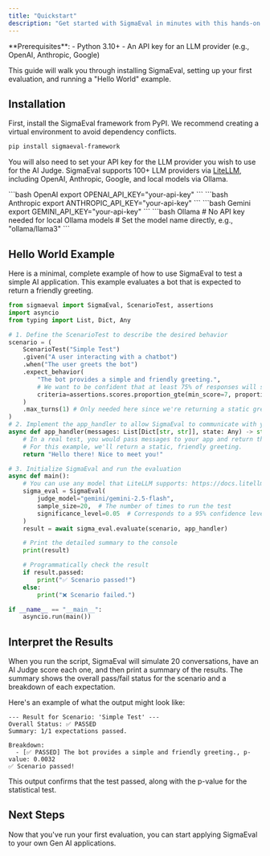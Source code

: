 ```yaml
---
title: "Quickstart"
description: "Get started with SigmaEval in minutes with this hands-on tutorial"
---
```


<Info>
  **Prerequisites**:
  - Python 3.10+
  - An API key for an LLM provider (e.g., OpenAI, Anthropic, Google)
</Info>

This guide will walk you through installing SigmaEval, setting up your first evaluation, and running a "Hello World" example.

## Installation

First, install the SigmaEval framework from PyPI. We recommend creating a virtual environment to avoid dependency conflicts.

```bash
pip install sigmaeval-framework
```

You will also need to set your API key for the LLM provider you wish to use for the AI Judge. SigmaEval supports 100+ LLM providers via [LiteLLM](https://litellm.ai/), including OpenAI, Anthropic, Google, and local models via Ollama.

<CodeGroup>
```bash OpenAI
export OPENAI_API_KEY="your-api-key"
```
```bash Anthropic
export ANTHROPIC_API_KEY="your-api-key"
```
```bash Gemini
export GEMINI_API_KEY="your-api-key"
```
```bash Ollama
# No API key needed for local Ollama models
# Set the model name directly, e.g., "ollama/llama3"
```
</CodeGroup>

## Hello World Example

Here is a minimal, complete example of how to use SigmaEval to test a simple AI application. This example evaluates a bot that is expected to return a friendly greeting.

```python test_app.py
from sigmaeval import SigmaEval, ScenarioTest, assertions
import asyncio
from typing import List, Dict, Any

# 1. Define the ScenarioTest to describe the desired behavior
scenario = (
    ScenarioTest("Simple Test")
    .given("A user interacting with a chatbot")
    .when("The user greets the bot")
    .expect_behavior(
        "The bot provides a simple and friendly greeting.",
        # We want to be confident that at least 75% of responses will score a 7/10 or higher.
        criteria=assertions.scores.proportion_gte(min_score=7, proportion=0.75)
    )
    .max_turns(1) # Only needed here since we're returning a static greeting
)
# 2. Implement the app_handler to allow SigmaEval to communicate with your app
async def app_handler(messages: List[Dict[str, str]], state: Any) -> str:
    # In a real test, you would pass messages to your app and return the response.
    # For this example, we'll return a static, friendly greeting.
    return "Hello there! Nice to meet you!"

# 3. Initialize SigmaEval and run the evaluation
async def main():
    # You can use any model that LiteLLM supports: https://docs.litellm.ai/docs/providers
    sigma_eval = SigmaEval(
        judge_model="gemini/gemini-2.5-flash",
        sample_size=20,  # The number of times to run the test
        significance_level=0.05  # Corresponds to a 95% confidence level
    )
    result = await sigma_eval.evaluate(scenario, app_handler)

    # Print the detailed summary to the console
    print(result)

    # Programmatically check the result
    if result.passed:
        print("✅ Scenario passed!")
    else:
        print("❌ Scenario failed.")

if __name__ == "__main__":
    asyncio.run(main())
```

## Interpret the Results

When you run the script, SigmaEval will simulate 20 conversations, have an AI Judge score each one, and then print a summary of the results. The summary shows the overall pass/fail status for the scenario and a breakdown of each expectation.

Here's an example of what the output might look like:

```text
--- Result for Scenario: 'Simple Test' ---
Overall Status: ✅ PASSED
Summary: 1/1 expectations passed.

Breakdown:
  - [✅ PASSED] The bot provides a simple and friendly greeting., p-value: 0.0032
✅ Scenario passed!
```

This output confirms that the test passed, along with the p-value for the statistical test.

## Next Steps

Now that you've run your first evaluation, you can start applying SigmaEval to your own Gen AI applications.
